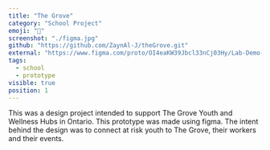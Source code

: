 ---
title: "The Grove"
category: "School Project"
emoji: "📓"
screenshot: "./figma.jpg"
github: "https://github.com/ZaynAl-J/theGrove.git"
external: "https://www.figma.com/proto/OI4eaKW39Jbcl33nCj03Hy/Lab-Demo-1?node-id=2%3A30&scaling=scale-down&page-id=0%3A1&starting-point-node-id=2%3A30&show-proto-sidebar=1"
tags:
  - school
  - prototype
visible: true
position: 1
---

This was a design project intended to support The Grove Youth and Wellness Hubs in Ontario. This prototype was made using figma. The intent behind the design was to connect at risk youth to The Grove, their workers and their events.